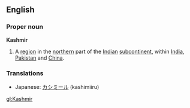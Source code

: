 ==English==
===Proper noun===
'''Kashmir'''
{{wikipedia}}
# A [[region]] in the [[northern]] part of the [[Indian]] [[subcontinent]], within [[India]], [[Pakistan]] and [[China]].
===Translations===
*Japanese: [[カシミール]] (kashimiiru)
[[gl:Kashmir]]